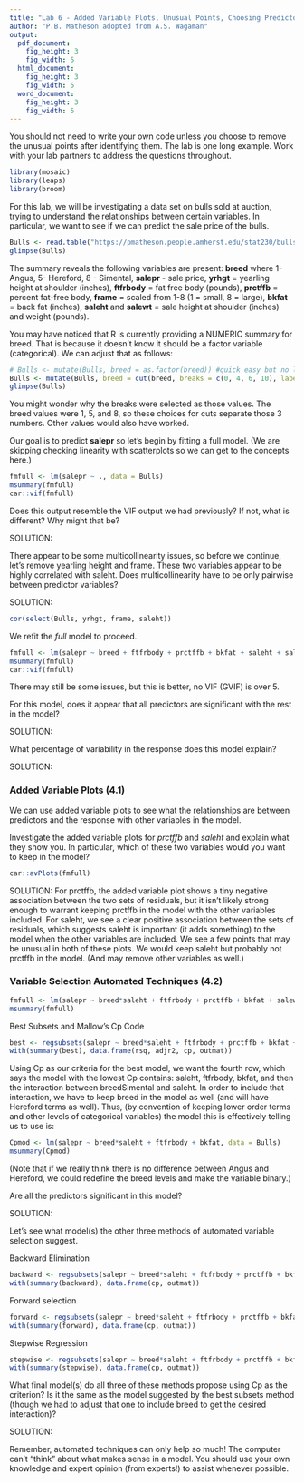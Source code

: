 ```yaml
---
title: "Lab 6 - Added Variable Plots, Unusual Points, Choosing Predictors(4.1, 4.2 and 4.4)"
author: "P.B. Matheson adopted from A.S. Wagaman"
output:
  pdf_document:
    fig_height: 3
    fig_width: 5
  html_document:
    fig_height: 3
    fig_width: 5
  word_document:
    fig_height: 3
    fig_width: 5
---
```

You should not need to write your own code unless you choose to remove the unusual points after identifying them. The lab is one long example. Work with your lab partners to address the questions throughout. 

```r
library(mosaic)
library(leaps)
library(broom)
```

For this lab, we will be investigating a data set on bulls sold at auction, trying to understand the relationships between certain variables. In particular, we want to see if we can predict the sale price of the bulls. 


```r
Bulls <- read.table("https://pmatheson.people.amherst.edu/stat230/bulls.txt", header = T)
glimpse(Bulls)
```

The summary reveals the following variables are present: **breed** where 1- Angus, 5- Hereford, 8 - Simental, **salepr** - sale price, **yrhgt** = yearling height at shoulder (inches), **ftfrbody** = fat free body (pounds), **prctffb** = percent fat-free body, **frame** = scaled from 1-8 (1 = small, 8 = large), **bkfat** = back fat (inches), **saleht** and **salewt** = sale height at shoulder (inches) and weight (pounds).

You may have noticed that R is currently providing a NUMERIC summary for breed. That is because it doesn't know it should be a factor variable (categorical). We can adjust that as follows:

```r
# Bulls <- mutate(Bulls, breed = as.factor(breed)) #quick easy but no labels (to show you how this can be done)
Bulls <- mutate(Bulls, breed = cut(breed, breaks = c(0, 4, 6, 10), labels = c("Angus", "Hereford", "Simental"), include.lowest = TRUE))#adds nice labels
glimpse(Bulls)
```

You might wonder why the breaks were selected as those values. The breed values were 1, 5, and 8, so these choices for cuts separate those 3 numbers. Other values would also have worked. 

Our goal is to predict **salepr** so let's begin by fitting a full model. (We are skipping checking linearity with scatterplots so we can get to the concepts here.)

```r
fmfull <- lm(salepr ~ ., data = Bulls)
msummary(fmfull)
car::vif(fmfull)
```

Does this output resemble the VIF output we had previously? If not, what is different? Why might that be?

SOLUTION:

There appear to be some multicollinearity issues, so before we continue, let's remove yearling height and frame. These two variables appear to be highly correlated with saleht. Does multicollinearity have to be only pairwise between predictor variables?

SOLUTION:

```r
cor(select(Bulls, yrhgt, frame, saleht))
```


We refit the *full* model to proceed. 

```r
fmfull <- lm(salepr ~ breed + ftfrbody + prctffb + bkfat + saleht + salewt, data = Bulls)
msummary(fmfull)
car::vif(fmfull)
```

There may still be some issues, but this is better, no VIF (GVIF) is over 5. 

For this model, does it appear that all predictors are significant with the rest in the model? 

SOLUTION:

What percentage of variability in the response does this model explain?

SOLUTION:

### Added Variable Plots (4.1)

We can use added variable plots to see what the relationships are between predictors and the response with other variables in the model. 

Investigate the added variable plots for *prctffb* and *saleht* and explain what they show you. In particular, which of these two variables would you want to keep in the model?

```r
car::avPlots(fmfull)
```

SOLUTION: For prctffb, the added variable plot shows a tiny negative association between the two sets of residuals, but it isn’t likely strong enough to warrant keeping prctffb in the model with the other variables included. For saleht, we see a clear positive association between the sets of residuals, which suggests saleht is important (it adds something) to the model when the other variables are included. We see a few points that may be unusual in both of these plots. We would keep saleht but probably not prctffb in the model. (And may remove other variables as well.)

### Variable Selection Automated Techniques (4.2)

```r
fmfull <- lm(salepr ~ breed*saleht + ftfrbody + prctffb + bkfat + salewt, data = Bulls) #note an interaction is included here!
msummary(fmfull)
```

Best Subsets and Mallow's Cp Code

```r
best <- regsubsets(salepr ~ breed*saleht + ftfrbody + prctffb + bkfat + salewt, data = Bulls, nbest = 1)
with(summary(best), data.frame(rsq, adjr2, cp, outmat))
```

Using Cp as our criteria for the best model, we want the fourth row, which says the model with the lowest Cp contains: saleht, ftfrbody, bkfat, and then the interaction between breedSimental and saleht. In order to include that interaction, we have to keep breed in the model as well (and will have Hereford terms as well). Thus, (by convention of keeping lower order terms and other levels of categorical variables) the model this is effectively telling us to use is:

```r
Cpmod <- lm(salepr ~ breed*saleht + ftfrbody + bkfat, data = Bulls)
msummary(Cpmod)
```

(Note that if we really think there is no difference between Angus and Hereford, we could redefine the breed levels and make the variable binary.)

Are all the predictors significant in this model?

SOLUTION:

Let's see what model(s) the other three methods of automated variable selection suggest.

Backward Elimination

```r
backward <- regsubsets(salepr ~ breed*saleht + ftfrbody + prctffb + bkfat + salewt, data = Bulls, method = "backward", nbest = 1)
with(summary(backward), data.frame(cp, outmat))
```


Forward selection
```r
forward <- regsubsets(salepr ~ breed*saleht + ftfrbody + prctffb + bkfat + salewt, data = Bulls, method = "forward", nbest = 1)
with(summary(forward), data.frame(cp, outmat))
```

Stepwise Regression

```r
stepwise <- regsubsets(salepr ~ breed*saleht + ftfrbody + prctffb + bkfat + salewt, data = Bulls, method = "seqrep", nbest = 1)
with(summary(stepwise), data.frame(cp, outmat))
```


What final model(s) do all three of these methods propose using Cp as the criterion? Is it the same as the model suggested by the best subsets method (though we had to adjust that one to include breed to get the desired interaction)?

SOLUTION:



Remember, automated techniques can only help so much! The computer can't "think" about what makes sense in a model. You should use your own knowledge and expert opinion (from experts!) to assist whenever possible.
